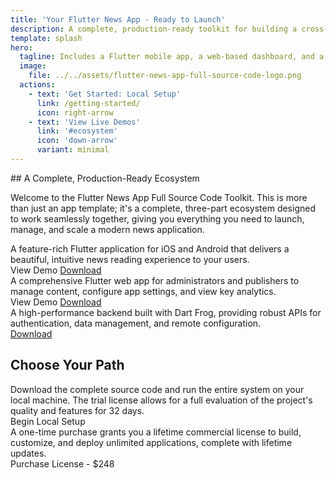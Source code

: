 ```yaml
---
title: 'Your Flutter News App - Ready to Launch'
description: A complete, production-ready toolkit for building a cross-platform news application.
template: splash
hero:
  tagline: Includes a Flutter mobile app, a web-based dashboard, and a powerful Dart Frog backend.
  image:
    file: ../../assets/flutter-news-app-full-source-code-logo.png
  actions:
    - text: 'Get Started: Local Setup'
      link: /getting-started/
      icon: right-arrow
    - text: 'View Live Demos'
      link: '#ecosystem'
      icon: 'down-arrow'
      variant: minimal
---
```



<div id="ecosystem">
	## A Complete, Production-Ready Ecosystem
</div>

Welcome to the Flutter News App Full Source Code Toolkit. This is more than just an app template; it's a complete, three-part ecosystem designed to work seamlessly together, giving you everything you need to launch, manage, and scale a modern news application.

<CardGrid>
	<Card title="Mobile Client App" icon="phone">
		A feature-rich Flutter application for iOS and Android that delivers a
		beautiful, intuitive news reading experience to your users.
		<div
			style={{
				display: 'flex',
				gap: '1rem',
				marginTop: '1.5rem',
				alignItems: 'center',
			}}
		>
			<LinkButton
				href="https://flutter-news-app-full-source-code.github.io/flutter-news-app-mobile-client-full-source-code/"
				target="_blank"
			>
				View Demo
			</LinkButton>
			<a
				href="https://github.com/flutter-news-app-full-source-code/flutter-news-app-mobile-client-full-source-code"
				target="_blank"
			>
				Download
			</a>
		</div>
	</Card>
	<Card title="Web Dashboard" icon="laptop">
		A comprehensive Flutter web app for administrators and publishers to manage
		content, configure app settings, and view key analytics.
		<div
			style={{
				display: 'flex',
				gap: '1rem',
				marginTop: '1.5rem',
				alignItems: 'center',
			}}
		>
			<LinkButton
				href="https://flutter-news-app-full-source-code.github.io/flutter-news-app-web-dashboard-full-source-code/"
				target="_blank"
			>
				View Demo
			</LinkButton>
			<a
				href="https://github.com/flutter-news-app-full-source-code/flutter-news-app-web-dashboard-full-source-code"
				target="_blank"
			>
				Download
			</a>
		</div>
	</Card>
</CardGrid>
<div style={{ marginTop: '1rem' }}>
	<Card title="API Server" icon="cloud">
		A high-performance backend built with Dart Frog, providing robust APIs for
		authentication, data management, and remote configuration.
		<div
			style={{
				display: 'flex',
				gap: '1rem',
				marginTop: '1.5rem',
				alignItems: 'center',
			}}
		>
			<a
				href="https://github.com/flutter-news-app-full-source-code/flutter-news-app-api-server-full-source-code"
				target="_blank"
			>
				Download
			</a>
		</div>
	</Card>
</div>

## Choose Your Path

<CardGrid>
	<Card title="Start Your 32-Day Trial" icon="laptop">
		Download the complete source code and run the entire system on your local
		machine. The trial license allows for a full evaluation of the project's
		quality and features for 32 days.
		<div style={{ marginTop: '1.5rem' }}>
			<LinkButton href="/getting-started/">Begin Local Setup</LinkButton>
		</div>
	</Card>
	<Card title="Purchase a Lifetime License" icon="rocket">
		A one-time purchase grants you a lifetime commercial license to build,
		customize, and deploy unlimited applications, complete with lifetime
		updates.
		<div style={{ marginTop: '1.5rem' }}>
			<LinkButton
				href="https://github.com/sponsors/flutter-news-app-full-source-code"
				target="_blank"
			>
				Purchase License - $248
			</LinkButton>
		</div>
	</Card>
</CardGrid>
